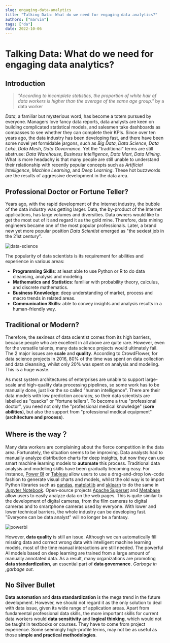 ```yaml
---
slug: engaging-data-analytics
title: "Talking Data: What do we need for engaging data analytics?"
authors: ["marvin"]
tags: ["da"]
date: 2022-10-06
---
```




# Talking Data: What do we need for engaging data analytics?

## Introduction

> *"According to incomplete statistics, the proportion of white hair of data workers is higher than the average of the same age group."* by a data worker

*Data*, a familiar but mysterious word, has become a totem pursued by everyone. Managers love fancy data reports, data analysts are keen on building complicated statistical models, and salesmen take dashboards as compasses to see whether they can complete their KPIs. Since over ten years ago, the data industry has been developing fast, and there have been some novel yet formidable jargons, such as *Big Data*, *Data Science*, *Data Lake*, *Data Mesh*, *Data Governance*. Yet the "traditional" terms are still abstruse:  *Data Warehouse*, *Business Intelligence*, *Data Mart*, *Data Mining*. What is more headachy is that many people are still unable to understand their relationship with recently popular concepts such as *Artificial Intelligence*, *Machine Learning*, and *Deep Learning*. These hot buzzwords are the results of aggressive development in the data area.

## Professional Doctor or Fortune Teller?

Years ago, with the rapid development of the Internet industry, the bubble of the data industry was getting larger. Data, the by-product of the Internet applications, has large volumes and diversities. Data owners would like to get the most out of it and regard it as the gold mine. Therefore, data mining engineers became one of the most popular professionals. Later, a brand new yet more popular position *Data Scientist* emerged as "the sexiest job in the 21st century".

![data-science](https://codao.crawlab.cn/images/2022-10-06-155358.jpg)

The popularity of data scientists is its requirement for abilities and experience in various areas:

- **Programming Skills**: at least able to use Python or R to do data cleansing, analysis and modeling.
- **Mathematics and Statistics**: familiar with probability theory, calculus, and discrete mathematics.
- **Business Knowledge**: deep understanding of market, process and macro trends in related areas.
- **Communication Skills**: able to convey insights and analysis results in a human-friendly way.

<!--truncate-->

## Traditional or Modern?

Therefore, the sexiness of data scientist comes from its high barriers, because people who are excellent in all above are quite rare. However, even for the versatile talents, many data science projects would ultimately fail. The 2 major issues are **scale** and **quality**. According to CrowdFlower, for data science projects in 2016, 80% of the time was spent on data collection and data cleansing, whilst only 20% was spent on analysis and modeling. This is a huge waste.

As most system architectures of enterprises are unable to support large-scale and high-quality data processing pipelines, so some work has to be manually done, just like the so called "human intelligence". There are their data models with low prediction accuracy, so  their data scientists are labelled as "quacks" or "fortune tellers". To become a true "professional doctor", you need not only the "professional medical knowledge" (**core abilities**), but also the support from "professional medical equipment" (**architecture and process**).

## Where is the way？

Many data workers are complaining about the fierce competition in the data area. Fortunately, the situation seems to be improving. Data analysts had to manually analyze distribution charts for deep insights, but now they can use smart machine learning models to **automate** this process. Traditional data analysis and modeling skills have been gradually becoming easy. For instance, [Power BI](https://powerbi.microsoft.com/en-us/) or [Tableau](https://www.tableau.com/) allow users to use a drag-and-drop low-code fashion to generate visual charts and models, whilst the old way is to import Python libraries such as [pandas](https://pandas.pydata.org/), [matplotlib](https://matplotlib.org/) and [sklearn](https://scikit-learn.org/) to do the same in [Jupyter Notebook](https://jupyter.org/). Open-source projects [Apache Superset](https://superset.apache.org/) and [Metabase](https://www.metabase.com/) allow users to easily analyze data on the web pages. This is quite similar to the development of digital cameras, from the film cameras to digital cameras and to smartphone cameras used by everyone. With lower and lower technical barriers, the whole industry can be developing fast. "Everyone can be data analyst" will no longer be a fantasy.

![powerbi](https://codao.crawlab.cn/images/2022-10-06-155246.png)

However, **data quality** is still an issue. Although we can automatically fill missing data and correct wrong data with intelligent machine learning models, most of the time manual interactions are still needed. The powerful AI models based on deep learning are trained from a large amount of manually annotated data. As a result, many organizations are promoting **data standardization**, an essential part of **data governance.** *Garbage in ,garbage out*.

## No Silver Bullet

**Data automation** and **data standardization** is the mega trend in the future development. However, we should not regard it as the only solution to deal with data issue, given its wide range of application areas. Apart from fundamental professional data skills, the more important skills for current data workers would **data sensitivity** and **logical thinking**, which would not be taught in textbooks or courses. They have to come from project experience. Some seemingly high-profile terms, may not be as useful as those **simple and practical methodologies**. 
